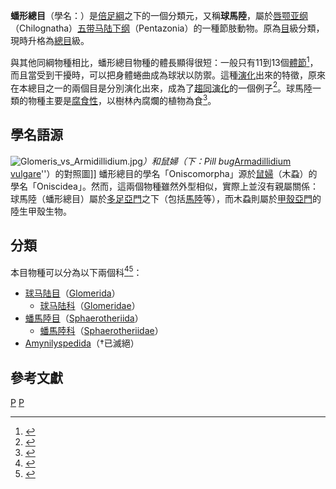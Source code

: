 {{Automatic Taxobox
| taxon = Oniscomorpha
| image = Pillmillipede talakaveri.jpg
| image_caption = 印度的一種{{tsl|en|Sphaerotheriida|巨型球馬陸}}
| authority = [[Reginald_Innes_Pocock|Pocock]], 1887<ref name="Shear 2011 class.">{{cite journal|last=Shear|first=W.|title=Class Diplopoda de Blainville in Gervais, 1844. In: Zhang, Z.-Q. (Ed.) Animal biodiversity: An outline of higher-level classification and survey of taxonomic richness|journal=Zootaxa|year=2011|volume=3148|pages=159–164|url=http://www.mapress.com/zootaxa/2011/f/zt03148p164.pdf|ref=Shear2011|access-date=2015-12-05|archive-date=2019-07-25|archive-url=https://web.archive.org/web/20190725010639/https://www.mapress.com/zootaxa/2011/f/zt03148p164.pdf|dead-url=no}}</ref>
| subdivision_ranks = [[總目|總目]]
| subdivision = [[#分類|見內文]]
| synonyms = Armadillomorpha <br><small>[[Karl_Wilhelm_Verhoeff|Verhoeff]], 1915</small>
}}
'''蟠形總目'''（學名：{{lang|la|'''Oniscomorpha'''}}）是[[倍足綱|倍足綱]]之下的一個分類元，又稱'''球馬陸'''，屬於[[唇颚亚纲|唇颚亚纲]]（Chilognatha）[[五带马陆下纲|五带马陆下纲]]（Pentazonia）的一種節肢動物。原為[[目_(生物)|目]]級分類，現時升格為[[總目|總目]]級。

與其他同綱物種相比，蟠形總目物種的體長顯得很短：一般只有11到13個[[體節|體節]]<ref name=Racheboeufetal2004>{{cite journal |first1=P. R. |last1=Racheboeuf |first2=J. T. |last2=Hannibal |first3=J. |last3=Vannier |year=2004 |title=A new species of the diplopod ''Anymilyspes'' (Oniscomorpha) from the Stephania lagerstätte of Montceau-les-Mines, France |journal=[[Journal_of_Paleontology|Journal of Paleontology]] |volume=78 |issue=1 |pages=221–229 |url=http://jpaleontol.geoscienceworld.org/cgi/content/extract/78/1/221 |doi=10.1666/0022-3360(2004)078<0221:ANSOTD>2.0.CO;2 |issn=0022-3360 |language=en |author= |access-date=2015-12-05 |archive-url=https://web.archive.org/web/20110929150512/http://jpaleontol.geoscienceworld.org/cgi/content/extract/78/1/221 |archive-date=2011-09-29 |dead-url=yes }}</ref>，而且當受到干擾時，可以把身體蜷曲成為球狀以防禦。這種[[演化|演化]]出來的特徵，原來在本總目之一的兩個目是分別演化出來，成為了[[趨同演化|趨同演化]]的一個例子<ref name=DefiningFeatures>{{cite web |url=http://fieldmuseum.org/sites/default/files/millipede_apomorphies.pdf |format=[[Portable_Document_Format|PDF]] |title=Defining Features of Nominal Clades of Diplopoda |publisher=[[Field_Museum_of_Natural_History|Field Museum of Natural History]] |accessdate=June 24, 2007 |archive-date=2015-12-26 |archive-url=https://web.archive.org/web/20151226035255/https://www.fieldmuseum.org/sites/default/files/millipede_apomorphies.pdf |dead-url=no }}</ref>。球馬陸一類的物種主要是[[腐食性|腐食性]]，以樹林內腐爛的植物為食<ref>{{cite web |url=http://www.faunanet.gov.au/wos/factfile.cfm?Fact_ID=105 |publisher=[[Australian_Museum|Australian Museum]] |title=Pill millipedes fact file |accessdate=June 24, 2007 |archiveurl=https://web.archive.org/web/20070829154458/http://faunanet.gov.au/wos/factfile.cfm?Fact_ID=105 |archivedate=2007年8月29日 |deadurl=yes }}</ref>。

==學名語源==
[[File:Glomeris_vs_Armidillidium.jpg|thumb]]''）和鼠婦（下：Pill bug''[[Armadillidium_vulgare|Armadillidium vulgare]]''）的對照圖]]
蟠形總目的學名「Oniscomorpha」源於[[鼠婦|鼠婦]]（木蝨）的學名「Oniscidea」。然而，這兩個物種雖然外型相似，實際上並沒有親屬關係：球馬陸（蟠形總目）屬於[[多足亞門|多足亞門]]之下（包括[[馬陸|馬陸]]等），而木蝨則屬於[[甲殼亞門|甲殼亞門]]的陸生甲殼生物。

==分類==
本目物種可以分為以下兩個科<ref name="core.ecu.edu">{{cite book |chapter=Diplopoda |last1=Bueno-Villegas |first1=Julián |last2=Sierwald |first2=Petra |last3=Bond |first3=Jason E. |editor1-last=Bousquets |editor1-first=J. L. |editor2-last=Morrone |editor2-first=J. J. |title=Biodiversidad, taxonomia y biogeografia de artropodos de Mexico |pages=569–599 |url=http://core.ecu.edu/biol/bondja/publications/Buenoetal2004.pdf |deadurl=yes |archiveurl=https://web.archive.org/web/20160304185655/http://core.ecu.edu/biol/bondja/publications/Buenoetal2004.pdf |archivedate=2016-03-04 |access-date=2015-12-05 }}</ref><ref name="Shelley">{{cite web |last=Shelley |first=Rowland M. |title=Millipedes |url=http://www.nadiplochilo.com/milli.html |accessdate=October 12, 2013 |archive-date=2019-08-14 |archive-url=https://web.archive.org/web/20190814031637/http://www.nadiplochilo.com/milli.html |dead-url=no }}</ref>：
*[[球马陆目|球马陆目]]（[[Glomerida|Glomerida]]）
**[[球马陆科|球马陆科]]（[[Glomeridae|Glomeridae]]）
*[[蟠馬陸目|蟠馬陸目]]（[[Sphaerotheriida|Sphaerotheriida]]）
**[[蟠馬陸科|蟠馬陸科]]（[[Sphaerotheriidae|Sphaerotheriidae]]）
*[[Amynilyspedida|Amynilyspedida]]（†已滅絕）

==參考文獻==
{{reflist}}

{{Millipedes}}
{{taxonbar}}
[[Category:_1887年描述的分类群|P]] 
[[Category:五帶馬陸下綱|P]]